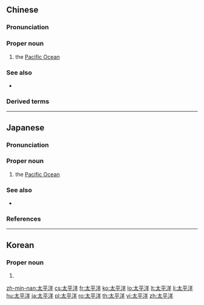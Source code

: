 ==Chinese==
{{zh-forms|type=21}}
{{zh-wp|zh|yue}}

===Pronunciation===
{{zh-pron
|m=Tàipíngyáng
|c=taai3 ping4 joeng4
|h=pfs=Thai-phìn-yòng
|md=Tái-bìng-iòng
|mn=Thài-pêng-iûⁿ
|cat=pn
}}

===Proper noun===
{{zh-propn}}

# the [[Pacific Ocean]]

===See also===
* {{list:oceans/zh}}

===Derived terms===
{{zh-der|環太平洋地區|環太平洋}}

----

==Japanese==
{{wikipedia|lang=ja}}
{{ja-kanjitab|たい|へい|よう|yomi=o}}

===Pronunciation===
{{ja-pron|たいへいよう|y=ko|acc=3|acc_ref=NHK,SMK5}}

===Proper noun===
{{ja-pos|たいへいよう|proper|hhira=たいへいやう}}

# the [[Pacific Ocean]]

===See also===
* {{list:oceans/ja}}

===References===
<references/>

{{topics|ja|Oceans|sort=たいへいよう}}
----

==Korean==
{{ko-hanjatab}}

===Proper noun===
{{ko-propn|hangeul=태평양|mr=T'aep'yŏngnyang|y=Thayphyengnyang|rv=Taepyeongnyang}}

# {{hanja form of|태평양|[[Pacific Ocean]]}}

[[zh-min-nan:太平洋]]
[[cs:太平洋]]
[[fr:太平洋]]
[[ko:太平洋]]
[[lo:太平洋]]
[[lt:太平洋]]
[[li:太平洋]]
[[hu:太平洋]]
[[ja:太平洋]]
[[pl:太平洋]]
[[ro:太平洋]]
[[th:太平洋]]
[[vi:太平洋]]
[[zh:太平洋]]